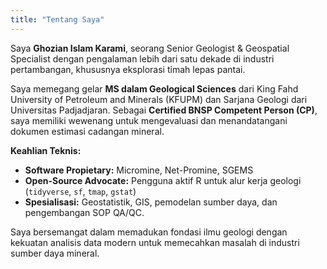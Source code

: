 ```yaml
---
title: "Tentang Saya"
---
```


Saya **Ghozian Islam Karami**, seorang Senior Geologist & Geospatial Specialist dengan pengalaman lebih dari satu dekade di industri pertambangan, khususnya eksplorasi timah lepas pantai.

Saya memegang gelar **MS dalam Geological Sciences** dari King Fahd University of Petroleum and Minerals (KFUPM) dan Sarjana Geologi dari Universitas Padjadjaran. Sebagai **Certified BNSP Competent Person (CP)**, saya memiliki wewenang untuk mengevaluasi dan menandatangani dokumen estimasi cadangan mineral.

**Keahlian Teknis:**

-   **Software Propietary:** Micromine, Net-Promine, SGEMS
-   **Open-Source Advocate:** Pengguna aktif R untuk alur kerja geologi (`tidyverse`, `sf`, `tmap`, `gstat`)
-   **Spesialisasi:** Geostatistik, GIS, pemodelan sumber daya, dan pengembangan SOP QA/QC.

Saya bersemangat dalam memadukan fondasi ilmu geologi dengan kekuatan analisis data modern untuk memecahkan masalah di industri sumber daya mineral.
